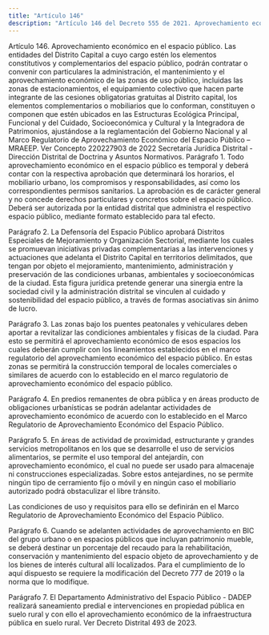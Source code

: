 ```yaml
---
title: "Artículo 146"
description: "Artículo 146 del Decreto 555 de 2021. Aprovechamiento económico en el espacio público."
---
```


Artículo 146. Aprovechamiento económico en el espacio público. Las entidades del Distrito Capital a cuyo cargo estén los elementos constitutivos y complementarios del espacio público, podrán contratar o convenir con particulares la administración, el mantenimiento y el aprovechamiento económico de las zonas de uso público, incluidas las zonas de estacionamientos, el equipamiento colectivo que hacen parte integrante de las cesiones obligatorias gratuitas al Distrito capital, los elementos complementarios o mobiliarios que lo conforman, constituyen o componen que estén ubicados en las Estructuras Ecológica Principal, Funcional y del Cuidado, Socioeconómica y Cultural y la Integradora de Patrimonios, ajustándose a la reglamentación del Gobierno Nacional y al Marco Regulatorio de Aprovechamiento Económico del Espacio Público – MRAEEP. 
Ver Concepto 220227903 de 2022 Secretaría Jurídica Distrital - Dirección Distrital de Doctrina y Asuntos Normativos.
Parágrafo 1. Todo aprovechamiento económico en el espacio público es temporal y deberá contar con la respectiva aprobación que determinará los horarios, el mobiliario urbano, los compromisos y responsabilidades, así como los correspondientes permisos sanitarios. La aprobación es de carácter general y no concede derechos particulares y concretos sobre el espacio público. Deberá ser autorizada por la entidad distrital que administra el respectivo espacio público, mediante formato establecido para tal efecto.
 
Parágrafo 2. La Defensoría del Espacio Público aprobará Distritos Especiales de Mejoramiento y Organización Sectorial, mediante los cuales se promuevan iniciativas privadas complementarias a las intervenciones y actuaciones que adelanta el Distrito Capital en territorios delimitados, que tengan por objeto el mejoramiento, mantenimiento, administración y preservación de las condiciones urbanas, ambientales y socioeconómicas de la ciudad. Esta figura jurídica pretende generar una sinergia entre la sociedad civil y la administración distrital se vinculen al cuidado y sostenibilidad del espacio público, a través de formas asociativas sin ánimo de lucro.
 
Parágrafo 3. Las zonas bajo los puentes peatonales y vehiculares deben aportar a revitalizar las condiciones ambientales y físicas de la ciudad. Para esto se permitirá el aprovechamiento económico de esos espacios los cuales deberán cumplir con los lineamientos establecidos en el marco regulatorio del aprovechamiento económico del espacio público. En estas zonas se permitirá la construcción temporal de locales comerciales o similares de acuerdo con lo establecido en el marco regulatorio de aprovechamiento económico del espacio público.
 
Parágrafo 4. En predios remanentes de obra pública y en áreas producto de obligaciones urbanísticas se podrán adelantar actividades de aprovechamiento económico de acuerdo con lo establecido en el Marco Regulatorio de Aprovechamiento Económico del Espacio Público.
 
Parágrafo 5. En áreas de actividad de proximidad, estructurante y grandes servicios metropolitanos en los que se desarrolle el uso de servicios alimentarios, se permite el uso temporal del antejardín, con aprovechamiento económico, el cual no puede ser usado para almacenaje ni construcciones especializadas. Sobre estos antejardines, no se permite ningún tipo de cerramiento fijo o móvil y en ningún caso el mobiliario autorizado podrá obstaculizar el libre tránsito.
 
Las condiciones de uso y requisitos para ello se definirán en el Marco Regulatorio de Aprovechamiento Económico del Espacio Público.
 
Parágrafo 6. Cuando se adelanten actividades de aprovechamiento en BIC del grupo urbano o en espacios públicos que incluyan patrimonio mueble, se deberá destinar un porcentaje del recaudo para la rehabilitación, conservación y mantenimiento del espacio objeto de aprovechamiento y de los bienes de interés cultural allí localizados. Para el cumplimiento de lo aquí dispuesto se requiere la modificación del Decreto 777 de 2019 o la norma que lo modifique.
 
Parágrafo 7. El Departamento Administrativo del Espacio Público - DADEP realizará saneamiento predial e intervenciones en propiedad pública en suelo rural y con ello el aprovechamiento económico de la infraestructura pública en suelo rural.
Ver Decreto Distrital 493 de 2023.